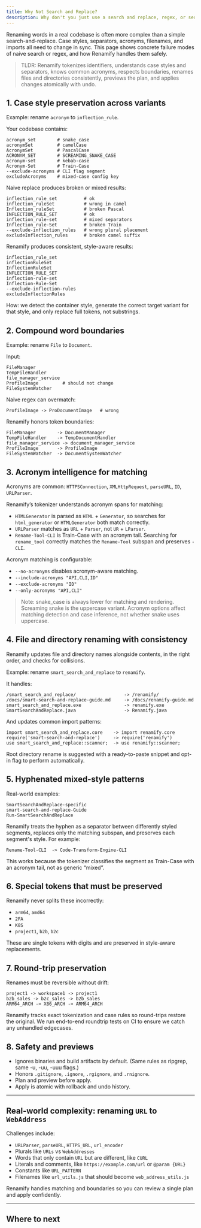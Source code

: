 ```yaml
---
title: Why Not Search and Replace?
description: Why don't you just use a search and replace, regex, or sed?
---
```



Renaming words in a real codebase is often more complex than a simple search-and-replace. Case styles, separators, acronyms, 
filenames, and imports all need to change in sync. This page shows concrete failure modes of 
naive search or regex, and how Renamify handles them safely.

> TLDR: Renamify tokenizes identifiers, understands case styles and separators, knows common acronyms, respects boundaries, renames files and directories consistently, previews the plan, and applies changes atomically with undo.

## 1. Case style preservation across variants

Example: rename `acronym` to `inflection_rule`.

Your codebase contains:

```
acronym_set        # snake_case
acronymSet         # camelCase
AcronymSet         # PascalCase
ACRONYM_SET        # SCREAMING_SNAKE_CASE
acronym-set        # kebab-case
Acronym-Set        # Train-Case
--exclude-acronyms # CLI flag segment
excludeAcronyms    # mixed-case config key
```

Naive replace produces broken or mixed results:

```
inflection_rule_set          # ok
inflection_ruleSet           # wrong in camel
Inflection_ruleSet           # broken Pascal
INFLECTION_RULE_SET          # ok
inflection_rule-set          # mixed separators
Inflection_rule-Set          # broken Train
--exclude-inflection_rules   # wrong plural placement
excludeInflection_rules      # broken camel suffix
```

Renamify produces consistent, style-aware results:

```
inflection_rule_set
inflectionRuleSet
InflectionRuleSet
INFLECTION_RULE_SET
inflection-rule-set
Inflection-Rule-Set
--exclude-inflection-rules
excludeInflectionRules
```

How: we detect the container style, generate the correct target variant for that style, and only replace full tokens, not substrings.

## 2. Compound word boundaries

Example: rename `File` to `Document`.

Input:

```
FileManager
TempFileHandler
file_manager_service
ProfileImage         # should not change
FileSystemWatcher
```

Naive regex can overmatch:

```
ProfileImage -> ProDocumentImage   # wrong
```

Renamify honors token boundaries:

```
FileManager        -> DocumentManager
TempFileHandler    -> TempDocumentHandler
file_manager_service -> document_manager_service
ProfileImage       -> ProfileImage
FileSystemWatcher  -> DocumentSystemWatcher
```

## 3. Acronym intelligence for matching

Acronyms are common: `HTTPSConnection`, `XMLHttpRequest`, `parseURL`, `ID`, `URLParser`.

Renamify’s tokenizer understands acronym spans for matching:

- `HTMLGenerator` is parsed as `HTML` + `Generator`, so searches for `html_generator` or `HTMLGenerator` both match correctly.
- `URLParser` matches as `URL` + `Parser`, not `UR` + `LParser`.
- `Rename-Tool-CLI` is Train-Case with an acronym tail. Searching for `rename_tool` correctly matches the `Rename-Tool` subspan and preserves `-CLI`.

Acronym matching is configurable:
- `--no-acronyms` disables acronym-aware matching.
- `--include-acronyms "API,CLI,ID"`
- `--exclude-acronyms "ID"`
- `--only-acronyms "API,CLI"`

> Note: snake_case is always lower for matching and rendering. Screaming snake is the uppercase variant. 
> Acronym options affect matching detection and case inference, not whether snake uses uppercase.

## 4. File and directory renaming with consistency

Renamify updates file and directory names alongside contents, in the right order, and checks for collisions.

Example: rename `smart_search_and_replace` to `renamify`.

It handles:

```
/smart_search_and_replace/                  -> /renamify/
/docs/smart-search-and-replace-guide.md     -> /docs/renamify-guide.md
smart_search_and_replace.exe                -> renamify.exe
SmartSearchAndReplace.java                  -> Renamify.java
```

And updates common import patterns:

```
import smart_search_and_replace.core    -> import renamify.core
require('smart-search-and-replace')     -> require('renamify')
use smart_search_and_replace::scanner;  -> use renamify::scanner;
```

Root directory rename is suggested with a ready-to-paste snippet and opt-in flag to perform automatically.

## 5. Hyphenated mixed-style patterns

Real-world examples:

```
SmartSearchAndReplace-specific
smart-search-and-replace-Guide
Run-SmartSearchAndReplace
```

Renamify treats the hyphen as a separator between differently styled segments, replaces only the matching subspan, and preserves each segment's style. For example:

```
Rename-Tool-CLI  -> Code-Transform-Engine-CLI
```

This works because the tokenizer classifies the segment as Train-Case with an acronym tail, not as generic “mixed”.

## 6. Special tokens that must be preserved

Renamify never splits these incorrectly:

- `arm64`, `amd64`
- `2FA`
- `K8S`
- `project1`, `b2b`, `b2c`

These are single tokens with digits and are preserved in style-aware replacements.

## 7. Round-trip preservation

Renames must be reversible without drift:

```
project1 -> workspace1 -> project1
b2b_sales -> b2c_sales -> b2b_sales
ARM64_ARCH -> X86_ARCH -> ARM64_ARCH
```

Renamify tracks exact tokenization and case rules so round-trips restore the original.
We run end-to-end roundtrip tests on CI to ensure we catch any unhandled edgecases.

## 8. Safety and previews

- Ignores binaries and build artifacts by default. (Same rules as ripgrep, same -u, -uu, -uuu flags.)
- Honors `.gitignore`, `.ignore`, `.rgignore`, and `.rnignore`.
- Plan and preview before apply.
- Apply is atomic with rollback and undo history.

---

## Real-world complexity: renaming `URL` to `WebAddress`

Challenges include:
- `URLParser`, `parseURL`, `HTTPS_URL`, `url_encoder`
- Plurals like `URLs` vs `WebAddresses`
- Words that only contain `URL` but are different, like `CURL`
- Literals and comments, like `https://example.com/url` or `@param {URL}`
- Constants like `URL_PATTERN`
- Filenames like `url_utils.js` that should become `web_address_utils.js`

Renamify handles matching and boundaries so you can review a single plan and apply confidently.

---

## Where to next

<LinkCard
  title="Case-Aware Transformations"
  href="/renamify/features/case-transformations"
  description="Learn how Renamify handles different naming conventions automatically"
/>

<LinkCard
  title="File and Directory Renaming"
  href="/renamify/features/file-renaming"
  description="Rename files and folders safely with Renamify"
/>

<LinkCard
  title="Safety Features"
  href="/renamify/features/safety"
  description="See how we protect your repo in Renamify"
/>

<LinkCard
  title="Filtering and Ignore Rules"
  href="/renamify/features/filtering"
  description="Control scope with Renamify"
/>
